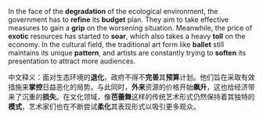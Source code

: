 In the face of the **degradation** of the ecological environment, the government has to **refine** its **budget** plan. They aim to take effective measures to gain a **grip** on the worsening situation. Meanwhile, the price of **exotic** resources has started to **soar**, which also takes a heavy **toll** on the economy. In the cultural field, the traditional art form like **ballet** still maintains its unique **pattern**, and artists are constantly trying to **soften** its presentation to attract more audiences. 

中文释义：面对生态环境的**退化**，政府不得不**完善**其**预算**计划。他们旨在采取有效措施来**掌控**日益恶化的局势。与此同时，**外来**资源的价格开始**飙升**，这也给经济带来了沉重的**损失**。在文化领域，像**芭蕾舞**这样的传统艺术形式仍然保持着其独特的**模式**，艺术家们也在不断尝试**柔化**其表现形式以吸引更多观众。 